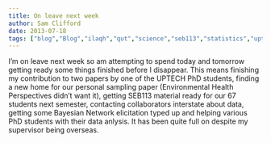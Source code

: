 ```yaml
---
title: On leave next week
author: Sam Clifford
date: 2013-07-18
tags: ["blog","Blog","ilaqh","qut","science","seb113","statistics","uptech"]
---
```


I'm on leave next week so am attempting to spend today and tomorrow getting ready some things finished before I disappear. This means finishing my contribution to two papers by one of the UPTECH PhD students, finding a new home for our personal sampling paper (Environmental Health Perspectives didn't want it), getting SEB113 material ready for our 67 students next semester, contacting collaborators interstate about data, getting some Bayesian Network elicitation typed up and helping various PhD students with their data anlysis. It has been quite full on despite my supervisor being overseas.